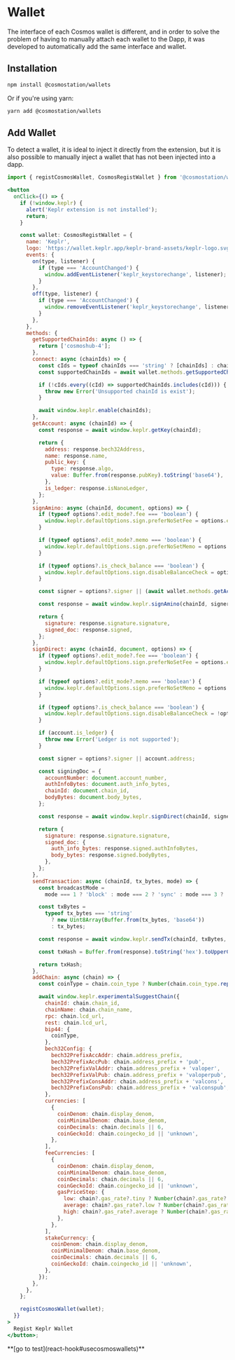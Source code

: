 
# Wallet

The interface of each Cosmos wallet is different, and in order to solve the problem of having to manually attach each wallet to the Dapp, it was developed to automatically add the same interface and wallet.

## Installation

```bash
npm install @cosmostation/wallets
```

Or if you're using yarn:

```bash
yarn add @cosmostation/wallets
```

## Add Wallet

To detect a wallet, it is ideal to inject it directly from the extension, but it is also possible to manually inject a wallet that has not been injected into a dapp.

```jsx
import { registCosmosWallet, CosmosRegistWallet } from '@cosmostation/wallets';

<button
  onClick={() => {
    if (!window.keplr) {
      alert('Keplr extension is not installed');
      return;
    }

    const wallet: CosmosRegistWallet = {
      name: 'Keplr',
      logo: 'https://wallet.keplr.app/keplr-brand-assets/keplr-logo.svg',
      events: {
        on(type, listener) {
          if (type === 'AccountChanged') {
            window.addEventListener('keplr_keystorechange', listener);
          }
        },
        off(type, listener) {
          if (type === 'AccountChanged') {
            window.removeEventListener('keplr_keystorechange', listener);
          }
        },
      },
      methods: {
        getSupportedChainIds: async () => {
          return ['cosmoshub-4'];
        },
        connect: async (chainIds) => {
          const cIds = typeof chainIds === 'string' ? [chainIds] : chainIds;
          const supportedChainIds = await wallet.methods.getSupportedChainIds();

          if (!cIds.every((cId) => supportedChainIds.includes(cId))) {
            throw new Error('Unsupported chainId is exist');
          }

          await window.keplr.enable(chainIds);
        },
        getAccount: async (chainId) => {
          const response = await window.keplr.getKey(chainId);

          return {
            address: response.bech32Address,
            name: response.name,
            public_key: {
              type: response.algo,
              value: Buffer.from(response.pubKey).toString('base64'),
            },
            is_ledger: response.isNanoLedger,
          };
        },
        signAmino: async (chainId, document, options) => {
          if (typeof options?.edit_mode?.fee === 'boolean') {
            window.keplr.defaultOptions.sign.preferNoSetFee = options.edit_mode.fee;
          }

          if (typeof options?.edit_mode?.memo === 'boolean') {
            window.keplr.defaultOptions.sign.preferNoSetMemo = options.edit_mode.memo;
          }

          if (typeof options?.is_check_balance === 'boolean') {
            window.keplr.defaultOptions.sign.disableBalanceCheck = options.is_check_balance;
          }

          const signer = options?.signer || (await wallet.methods.getAccount(chainId)).address;

          const response = await window.keplr.signAmino(chainId, signer, document);

          return {
            signature: response.signature.signature,
            signed_doc: response.signed,
          };
        },
        signDirect: async (chainId, document, options) => {
          if (typeof options?.edit_mode?.fee === 'boolean') {
            window.keplr.defaultOptions.sign.preferNoSetFee = options.edit_mode.fee;
          }

          if (typeof options?.edit_mode?.memo === 'boolean') {
            window.keplr.defaultOptions.sign.preferNoSetMemo = options.edit_mode.memo;
          }

          if (typeof options?.is_check_balance === 'boolean') {
            window.keplr.defaultOptions.sign.disableBalanceCheck = !options.is_check_balance;
          }

          if (account.is_ledger) {
            throw new Error('Ledger is not supported');
          }

          const signer = options?.signer || account.address;

          const signingDoc = {
            accountNumber: document.account_number,
            authInfoBytes: document.auth_info_bytes,
            chainId: document.chain_id,
            bodyBytes: document.body_bytes,
          };

          const response = await window.keplr.signDirect(chainId, signer, signingDoc);

          return {
            signature: response.signature.signature,
            signed_doc: {
              auth_info_bytes: response.signed.authInfoBytes,
              body_bytes: response.signed.bodyBytes,
            },
          };
        },
        sendTransaction: async (chainId, tx_bytes, mode) => {
          const broadcastMode =
            mode === 1 ? 'block' : mode === 2 ? 'sync' : mode === 3 ? 'async' : 'sync';

          const txBytes =
            typeof tx_bytes === 'string'
              ? new Uint8Array(Buffer.from(tx_bytes, 'base64'))
              : tx_bytes;

          const response = await window.keplr.sendTx(chainId, txBytes, broadcastMode);

          const txHash = Buffer.from(response).toString('hex').toUpperCase();

          return txHash;
        },
        addChain: async (chain) => {
          const coinType = chain.coin_type ? Number(chain.coin_type.replaceAll("'", '')) : 118;

          await window.keplr.experimentalSuggestChain({
            chainId: chain.chain_id,
            chainName: chain.chain_name,
            rpc: chain.lcd_url,
            rest: chain.lcd_url,
            bip44: {
              coinType,
            },
            bech32Config: {
              bech32PrefixAccAddr: chain.address_prefix,
              bech32PrefixAccPub: chain.address_prefix + 'pub',
              bech32PrefixValAddr: chain.address_prefix + 'valoper',
              bech32PrefixValPub: chain.address_prefix + 'valoperpub',
              bech32PrefixConsAddr: chain.address_prefix + 'valcons',
              bech32PrefixConsPub: chain.address_prefix + 'valconspub',
            },
            currencies: [
              {
                coinDenom: chain.display_denom,
                coinMinimalDenom: chain.base_denom,
                coinDecimals: chain.decimals || 6,
                coinGeckoId: chain.coingecko_id || 'unknown',
              },
            ],
            feeCurrencies: [
              {
                coinDenom: chain.display_denom,
                coinMinimalDenom: chain.base_denom,
                coinDecimals: chain.decimals || 6,
                coinGeckoId: chain.coingecko_id || 'unknown',
                gasPriceStep: {
                  low: chain?.gas_rate?.tiny ? Number(chain?.gas_rate?.tiny) : 0.01,
                  average: chain?.gas_rate?.low ? Number(chain?.gas_rate?.low) : 0.025,
                  high: chain?.gas_rate?.average ? Number(chain?.gas_rate?.average) : 0.04,
                },
              },
            ],
            stakeCurrency: {
              coinDenom: chain.display_denom,
              coinMinimalDenom: chain.base_denom,
              coinDecimals: chain.decimals || 6,
              coinGeckoId: chain.coingecko_id || 'unknown',
            },
          });
        },
      },
    };

    registCosmosWallet(wallet);
  }}
>
  Regist Keplr Wallet
</button>;
```

<AddWallet />

<p style={{ textAlign: 'center' }}>**[go to test](react-hook#usecosmoswallets)**</p>
